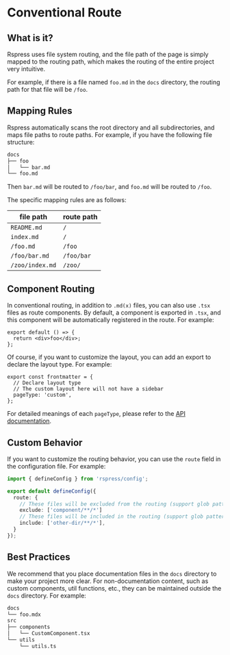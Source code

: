 # Conventional Route

## What is it?

Rspress uses file system routing, and the file path of the page is simply mapped to the routing path, which makes the routing of the entire project very intuitive.

For example, if there is a file named `foo.md` in the `docs` directory, the routing path for that file will be `/foo`.

## Mapping Rules

Rspress automatically scans the root directory and all subdirectories, and maps file paths to route paths. For example, if you have the following file structure:

```bash
docs
├── foo
│   └── bar.md
└── foo.md
```

Then `bar.md` will be routed to `/foo/bar`, and `foo.md` will be routed to `/foo`.

The specific mapping rules are as follows:

| file path       | route path |
| --------------- | ---------- |
| `README.md`     | `/`        |
| `index.md`      | `/`        |
| `/foo.md`       | `/foo`     |
| `/foo/bar.md`   | `/foo/bar` |
| `/zoo/index.md` | `/zoo/`    |

## Component Routing

In conventional routing, in addition to `.md(x)` files, you can also use `.tsx` files as route components. By default, a component is exported in `.tsx`, and this component will be automatically registered in the route. For example:

```tsx title="foo.tsx"
export default () => {
  return <div>foo</div>;
};
```

Of course, if you want to customize the layout, you can add an export to declare the layout type. For example:

```tsx title="foo.tsx"
export const frontmatter = {
  // Declare layout type
  // The custom layout here will not have a sidebar
  pageType: 'custom',
};
```

For detailed meanings of each `pageType`, please refer to the [API documentation](/api/config/config-frontmatter#pagetype).

## Custom Behavior

If you want to customize the routing behavior, you can use the `route` field in the configuration file. For example:

```ts title="rspress.config.ts"
import { defineConfig } from 'rspress/config';

export default defineConfig({
  route: {
    // These files will be excluded from the routing (support glob pattern)
    exclude: ['component/**/*']
    // These files will be included in the routing (support glob pattern)
    include: ['other-dir/**/*'],
  }
});
```

## Best Practices

We recommend that you place documentation files in the `docs` directory to make your project more clear. For non-documentation content, such as custom components, util functions, etc., they can be maintained outside the `docs` directory. For example:

```bash
docs
└── foo.mdx
src
├── components
│   └── CustomComponent.tsx
└── utils
    └── utils.ts
```
